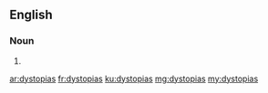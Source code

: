 ==English==

===Noun===
{{head|en|plural}}

# {{plural of|dystopia|lang=en|nocat=1}}

[[ar:dystopias]]
[[fr:dystopias]]
[[ku:dystopias]]
[[mg:dystopias]]
[[my:dystopias]]